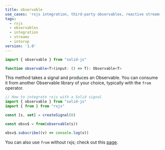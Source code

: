 ```yaml
---
title: observable
use_cases: 'rxjs integration, third-party observables, reactive streams, library interop'
tags:
  - rxjs
  - observables
  - integration
  - streams
  - interop
version: '1.0'
---
```


```ts
import { observable } from "solid-js"

function observable<T>(input: () => T): Observable<T>

```

This method takes a signal and produces an Observable. 
You can consume it from another Observable library of your choice, typically with the `from` operator.

```ts
// How to integrate rxjs with a Solid signal
import { observable } from "solid-js"
import { from } from "rxjs"

const [s, set] = createSignal(0)

const obsv$ = from(observable(s))

obsv$.subscribe((v) => console.log(v))
```

You can also use `from` without rxjs; check out this [page](/reference/reactive-utilities/from).
